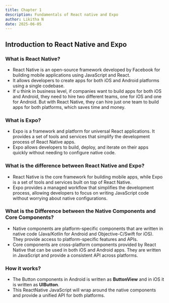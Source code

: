 ```yaml
---
title: Chapter 1
description: Fundamentals of React native and Expo
author: Likitha N
date: 2025-06-05
---
```


## Introduction to React Native and Expo

### What is React Native?
- React Native is an open-source framework developed by Facebook for building mobile applications using JavaScript and React. 
- It allows developers to create apps for both iOS and Android platforms using a single codebase.
- If u think in business level, if companies want to build apps for both iOS and Android, they need to hire two different teams, one for iOS and one for Android. But with React Native, they can hire just one team to build apps for both platforms, which saves time and money.

### What is Expo?
- Expo is a framework and platform for universal React applications. It provides a set of tools and services that simplify the development process of React Native apps.
- Expo allows developers to build, deploy, and iterate on their apps quickly without needing to configure native code.

### What is the difference between React Native and Expo?
- React Native is the core framework for building mobile apps, while Expo is a set of tools and services built on top of React Native.
- Expo provides a managed workflow that simplifies the development process, allowing developers to focus on writing JavaScript code without worrying about native configurations.

### What is the Difference between the Native Components and Core Components?
- Native components are platform-specific components that are written in native code (Java/Kotlin for Android and Objective-C/Swift for iOS). They provide access to platform-specific features and APIs.
- Core components are cross-platform components provided by React Native that can be used in both iOS and Android apps. They are written in JavaScript and provide a consistent API across platforms.

### How it works?
- The Button components in Android is written as **ButtonView** and in iOS it is written as **UIButton**.
- This ReactNative JavaScript will wrap around the native components and provide a unified API for both platforms.